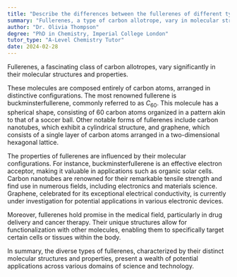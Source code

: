 ```yaml
---
title: "Describe the differences between the fullerenes of different types of carbon allotropes"
summary: "Fullerenes, a type of carbon allotrope, vary in molecular structure and properties, highlighting the diversity within carbon's allotrope family."
author: "Dr. Olivia Thompson"
degree: "PhD in Chemistry, Imperial College London"
tutor_type: "A-Level Chemistry Tutor"
date: 2024-02-28
---
```


Fullerenes, a fascinating class of carbon allotropes, vary significantly in their molecular structures and properties.

These molecules are composed entirely of carbon atoms, arranged in distinctive configurations. The most renowned fullerene is buckminsterfullerene, commonly referred to as $C_{60}$. This molecule has a spherical shape, consisting of 60 carbon atoms organized in a pattern akin to that of a soccer ball. Other notable forms of fullerenes include carbon nanotubes, which exhibit a cylindrical structure, and graphene, which consists of a single layer of carbon atoms arranged in a two-dimensional hexagonal lattice.

The properties of fullerenes are influenced by their molecular configurations. For instance, buckminsterfullerene is an effective electron acceptor, making it valuable in applications such as organic solar cells. Carbon nanotubes are renowned for their remarkable tensile strength and find use in numerous fields, including electronics and materials science. Graphene, celebrated for its exceptional electrical conductivity, is currently under investigation for potential applications in various electronic devices.

Moreover, fullerenes hold promise in the medical field, particularly in drug delivery and cancer therapy. Their unique structures allow for functionalization with other molecules, enabling them to specifically target certain cells or tissues within the body.

In summary, the diverse types of fullerenes, characterized by their distinct molecular structures and properties, present a wealth of potential applications across various domains of science and technology.
    